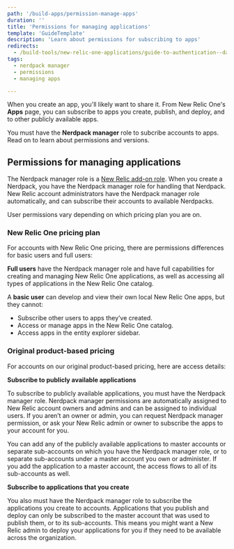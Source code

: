 ```yaml
---
path: '/build-apps/permission-manage-apps'
duration: ''
title: 'Permissions for managing applications'
template: 'GuideTemplate'
description: 'Learn about permissions for subscribing to apps'
redirects:
  - /build-tools/new-relic-one-applications/guide-to-authentication--data-access--and-permissions
tags: 
  - nerdpack manager
  - permissions
  - managing apps

---
```


<Intro>

When you create an app, you'll likely want to share it. From New Relic One's **Apps** page, you can subscribe to apps you create, publish, and deploy, and to other publicly available apps.

You must have the **Nerdpack manager** role to subcribe accounts to apps. Read on to learn about permissions and versions.

</Intro>

## Permissions for managing applications

The Nerdpack manager role is a [New Relic add-on role](https://docs.newrelic.com/docs/accounts/accounts/roles-permissions/add-roles-permissions). When you create a Nerdpack, you have the Nerdpack manager role for handling that Nerdpack. New Relic account administrators have the Nerdpack manager role automatically, and can subscribe their accounts to available Nerdpacks.

User permissions vary depending on which pricing plan you are on.

### New Relic One pricing plan

For accounts with New Relic One pricing, there are permissions differences for basic users and full users:

**Full users** have the Nerdpack manager role and have full capabilities for creating and managing New Relic One applications, as well as accessing all types of applications in the New Relic One catalog.

A **basic user** can develop and view their own local New Relic One apps, but they cannot:

- Subscribe other users to apps they’ve created.
- Access or manage apps in the New Relic One catalog.
- Access apps in the entity explorer sidebar.

### Original product-based pricing

For accounts on our original product-based pricing, here are access details:

**Subscribe to publicly available applications**

To subscribe to publicly available applications, you must have the Nerdpack manager role. Nerdpack manager permissions are automatically assigned to New Relic account owners and admins and can be assigned to individual users. If you aren’t an owner or admin, you can request Nerdpack manager permission, or ask your New Relic admin or owner to subscribe the apps to your account for you.

You can add any of the publicly available applications to master accounts or separate sub-accounts on which you have the Nerdpack manager role, or to separate sub-accounts under a master account you own or administer. If you add the application to a master account, the access flows to all of its sub-accounts as well.

**Subscribe to applications that you create**

You also must have the Nerdpack manager role to subscribe the applications you create to accounts. Applications that you publish and deploy can only be subscribed to the master account that was used to publish them, or to its sub-accounts. This means you might want a New Relic admin to deploy your applications for you if they need to be available across the organization.
